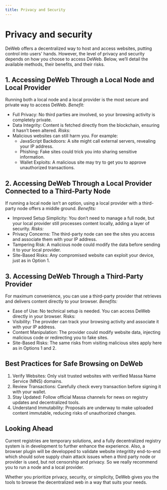 ```yaml
---
title: Privacy and Security
---
```


# Privacy and security

DeWeb offers a decentralized way to host and access websites, putting control into users' hands. However, the level of privacy and security depends on how you choose to access DeWeb. 
Below, we’ll detail the available methods, their benefits, and their risks.

## 1. Accessing DeWeb Through a Local Node and Local Provider
Running both a local node and a local provider is the most secure and private way to access DeWeb.
  _Benefit:_
  * Full Privacy: No third parties are involved, so your browsing activity is completely private.
  * Data Integrity: Content is fetched directly from the blockchain, ensuring it hasn’t been altered.
  _Risks:_
  * Malicious websites can still harm you. For example:
    * JavaScript Backdoors: A site might call external servers, revealing your IP address.
    * Phishing: Fake sites could trick you into sharing sensitive information.
    * Wallet Exploits: A malicious site may try to get you to approve unauthorized transactions.

## 2. Accessing DeWeb Through a Local Provider Connected to a Third-Party Node
If running a local node isn’t an option, using a local provider with a third-party node offers a middle ground.
_Benefits:_
  * Improved Setup Simplicity: You don’t need to manage a full node, but your local provider still processes content locally, adding a layer of security.
_Risks:_
  * Privacy Concerns: The third-party node can see the sites you access and associate them with your IP address.
  * Tampering Risk: A malicious node could modify the data before sending it to your local provider.
  * Site-Based Risks: Any compromised website can exploit your device, just as in Option 1.

## 3. Accessing DeWeb Through a Third-Party Provider
For maximum convenience, you can use a third-party provider that retrieves and delivers content directly to your browser.
_Benefits:_
  * Ease of Use: No technical setup is needed. You can access DeWeb directly in your browser.
Risks:
  * Visibility: The provider can track your browsing activity and associate it with your IP address.
  * Content Manipulation: The provider could modify website data, injecting malicious code or redirecting you to fake sites.
  * Site-Based Risks: The same risks from visiting malicious sites apply here as in Options 1 and 2.

## Best Practices for Safe Browsing on DeWeb
  1. Verify Websites: Only visit trusted websites with verified Massa Name Service (MNS) domains.
  2. Review Transactions: Carefully check every transaction before signing it with your wallet.
  3. Stay Updated: Follow official Massa channels for news on registry updates and decentralized tools.
  4. Understand Immutability: Proposals are underway to make uploaded content immutable, reducing risks of unauthorized changes.

## Looking Ahead
Current registries are temporary solutions, and a fully decentralized registry system is in development to further enhance the experience. 
Also, a browser plugin will be developped to validate website integritity end-to-end which should solve supply chain attack issues when a third party node or provider is used, but not censorship and privacy. So we really recommend you to run a node and a local provider.


Whether you prioritize privacy, security, or simplicity, DeWeb gives you the tools to browse the decentralized web in a way that suits your needs.
